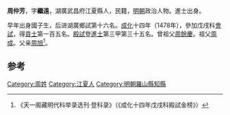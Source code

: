 '''周仲芳'''，字'''繼遠'''，湖廣武昌府江夏縣人，民籍，[[明朝|明朝]]政治人物。進士出身。

早年出身國子生，后进湖廣鄉試第十六名。[[成化|成化]]十四年（1478年），參加戊戌科[[會試|會試]]，得[[貢士|貢士]]第一百五名。[[殿試|殿試]]登[[進士|進士]]第三甲第三十五名。曾祖父[[周餘慶|周餘慶]]。祖父[[周成|周成]]。父亲[[周旭|周旭]]<ref>《天一阁藏明代科举录选刊·登科录》（《成化十四年戊戌科殿試金榜》）</ref>。

==参考==
{{reflist}}

{{start box}}
{{s-off}}
{{s-before|[[馬文徵|馬文徵]]}}
{{s-title|明朝羅山縣知縣|1478年－1480年}}
{{s-after|[[張錫_(明朝)|張錫]]}}
{{end box}}

{{明朝人物小作品}}
{{成化十四年戊戌科殿試金榜}}

[[Category:周姓|Category:周姓]]
[[Category:江夏人|Category:江夏人]]
[[Category:明朝羅山縣知縣|Category:明朝羅山縣知縣]]